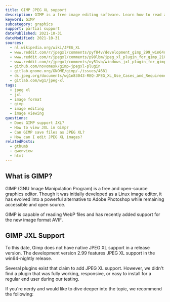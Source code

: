 ```yaml
---
title: GIMP JPEG XL support
description: GIMP is a free image editing software. Learn how to read and save JXL images within GIMP.
keyword: GIMP
subcategory: graphics
support: partial support
datePublished: 2021-10-31
dateModified: 2021-10-31
sources:
  - nl.wikipedia.org/wiki/JPEG_XL
  - www.reddit.com/r/jpegxl/comments/pyf84v/development_gimp_299_win64nightly_with_jpeg_xl/
  - www.reddit.com/r/jpegxl/comments/p98lbm/jpeg_xl_plugin_for_gimp_21024/
  - www.reddit.com/r/jpegxl/comments/oy51vb/windows_jxl_plugin_for_gimp/
  - github.com/novomesk/gimp-jpegxl-plugin
  - gitlab.gnome.org/GNOME/gimp/-/issues/4681
  - ds.jpeg.org/documents/wg1n83043-REQ-JPEG_XL_Use_Cases_and_Requirements.pdf
  - gitlab.com/wg1/jpeg-xl
tags:
  - jpeg xl
  - jxl
  - image format
  - gimp
  - image editing
  - image viewing
questions:
  - Does GIMP support JXL?
  - How to view JXL in Gimp?
  - Can GIMP save files as JPEG XL?
  - How can I edit JPEG XL images?
relatedPosts:
  - gthumb
  - gwenview
  - html
---
```


## What is GIMP?

GIMP (GNU Image Manipulation Program) is a free and open-source graphics editor. Though it was initially developed as a Linux image editor, it has evolved into a powerful alternative to Adobe Photoshop while remaining accessible and open source.

GIMP is capable of reading WebP files and has recently added support for the new image format AVIF.

## GIMP JXL Support

To this date, Gimp does not have native JPEG XL support in a release version. The development version 2.99 features JPEG XL support in the win64-nightly release.

Several plugins exist that claim to add JPEG XL support. However, we didn't find a plugin that was fully working, responsive, or easy to install for a regular end user during our testing.

If you're nerdy and would like to dive deeper into the topic, we recommend the following:

<Link
  href="github.com/novomesk/gimp-jpegxl-plugin"
  text="Gimp JPEG XL Plugin by novomesk"
/>

<Link
  href="www.reddit.com/r/jpegxl/comments/p98lbm/jpeg_xl_plugin_for_gimp_21024/"
  text="JPEG XL plugin for GIMP 2.10.24 by xiota"
/>

